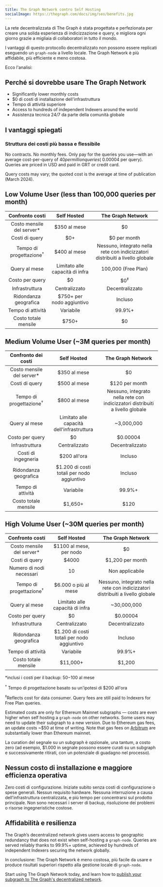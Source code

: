 ```yaml
---
title: The Graph Network contro Self Hosting
socialImage: https://thegraph.com/docs/img/seo/benefits.jpg
---
```


La rete decentralizzata di The Graph è stata progettata e perfezionata per creare una solida esperienza di indicizzazione e query, e migliora ogni giorno grazie a migliaia di collaboratori in tutto il mondo.

I vantaggi di questo protocollo decentralizzato non possono essere replicati eseguendo un `graph-node` a livello locale. The Graph Network è più affidabile, più efficiente e meno costosa.

Ecco l'analisi:

## Perché si dovrebbe usare The Graph Network

- Significantly lower monthly costs
- $0 di costi di installazione dell'infrastruttura
- Tempo di attività superiore
- Access to hundreds of independent Indexers around the world
- Assistenza tecnica 24/7 da parte della comunità globale

## I vantaggi spiegati

### Struttura dei costi più bassa e flessibile

No contracts. No monthly fees. Only pay for the queries you use—with an average cost-per-query of $40 per million queries (~$0.00004 per query). Queries are priced in USD and paid in GRT or credit card.

Query costs may vary; the quoted cost is the average at time of publication (March 2024).

## Low Volume User (less than 100,000 queries per month)

| Confronto costi | Self Hosted | The Graph Network |
| :-: | :-: | :-: |
| Costo mensile del server\* | $350 al mese | $0 |
| Costi di query | $0+ | $0 per month |
| Tempo di progettazione<sup>†</sup> | $400 al mese | Nessuno, integrato nella rete con indicizzatori distribuiti a livello globale |
| Query al mese | Limitato alle capacità di infra | 100,000 (Free Plan) |
| Costo per query | $0 | $0<sup>‡</sup> |
| Infrastruttura | Centralizzato | Decentralizzato |
| Ridondanza geografica | $750+ per nodo aggiuntivo | Incluso |
| Tempo di attività | Variabile | 99.9%+ |
| Costo totale mensile | <span className="highlight-row" />$750+ | $0 |

## Medium Volume User (~3M queries per month)

| Confronto dei costi | Self Hosted | The Graph Network |
| :-: | :-: | :-: |
| Costo mensile del server\* | $350 al mese | $0 |
| Costi di query | $500 al mese | $120 per month |
| Tempo di progettazione<sup>†</sup> | $800 al mese | Nessuno, integrato nella rete con indicizzatori distribuiti a livello globale |
| Query al mese | Limitato alle capacità dell'infrastruttura | ~3,000,000 |
| Costo per query | $0 | $0.00004 |
| Infrastruttura | Centralizzato | Decentralizzato |
| Costi di ingegneria | $200 all'ora | Incluso |
| Ridondanza geografica | $1.200 di costi totali per nodo aggiuntivo | Incluso |
| Tempo di attività | Variabile | 99.9%+ |
| Costo totale mensile | <span className="highlight-row" /> $1,650+ | $120 |

## High Volume User (~30M queries per month)

| Confronto costi | Self Hosted | The Graph Network |
| :-: | :-: | :-: |
| Costo mensile del server\* | $1100 al mese, per nodo | $0 |
| Costi di query | $4000 | $1,200 per month |
| Numero di nodi necessari | 10 | Non applicabile |
| Tempo di progettazione<sup>†</sup> | $6.000 o più al mese | Nessuno, integrato nella rete con indicizzatori distribuiti a livello globale |
| Query al mese | Limitato alle capacità di infra | ~30,000,000 |
| Costo per query | $0 | $0.00004 |
| Infrastruttura | Centralizzato | Decentralizzato |
| Ridondanza geografica | $1.200 di costi totali per nodo aggiuntivo | Incluso |
| Tempo di attività | Variabile | 99.9%+ |
| Costo totale mensile | <span className="highlight-row" /> $11,000+ | $1,200 |

\*inclusi i costi per il backup: $50-$100 al mese

<sup>†</sup> Tempo di progettazione basato su un'ipotesi di $200 all'ora

<sup>‡</sup>Reflects cost for data consumer. Query fees are still paid to Indexers for Free Plan queries.

Estimated costs are only for Ethereum Mainnet subgraphs — costs are even higher when self hosting a `graph-node` on other networks. Some users may need to update their subgraph to a new version. Due to Ethereum gas fees, an update costs ~$50 at time of writing. Note that gas fees on [Arbitrum](/arbitrum/arbitrum-faq/) are substantially lower than Ethereum mainnet.

La curation del segnale su un subgraph è opzionale, una tantum, a costo zero (ad esempio, $1.000 in segnale possono essere curati su un subgraph e successivamente ritirati, con un potenziale di guadagno nel processo).

## Nessun costo di installazione e maggiore efficienza operativa

Zero costi di configurazione. Iniziate subito senza costi di configurazione o spese generali. Nessun requisito hardware. Nessuna interruzione a causa dell'infrastruttura centralizzata, e più tempo per concentrarsi sul prodotto principale. Non sono necessari i server di backup, risoluzione dei problemi o risorse ingegneristiche costose.

## Affidabilità e resilienza

The Graph’s decentralized network gives users access to geographic redundancy that does not exist when self-hosting a `graph-node`. Queries are served reliably thanks to 99.9%+ uptime, achieved by hundreds of independent Indexers securing the network globally.

In conclusione: The Graph Network è meno costosa, più facile da usare e produce risultati superiori rispetto alla gestione locale di `graph-node`.

Start using The Graph Network today, and learn how to [publish your subgraph to The Graph's decentralized network](/quick-start/).
